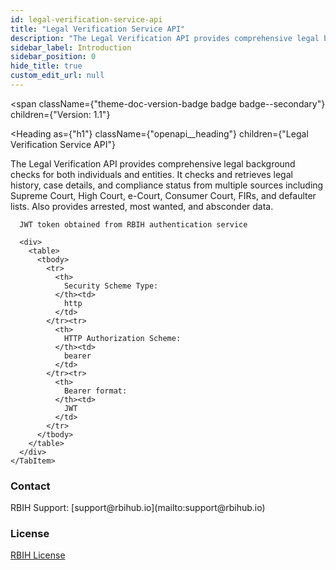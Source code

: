 ```yaml
---
id: legal-verification-service-api
title: "Legal Verification Service API"
description: "The Legal Verification API provides comprehensive legal background checks for both individuals and entities. It checks and retrieves legal history, case details, and compliance status from multiple sources including Supreme Court, High Court, e-Court, Consumer Court, FIRs, and defaulter lists. Also provides arrested, most wanted, and absconder data."
sidebar_label: Introduction
sidebar_position: 0
hide_title: true
custom_edit_url: null
---
```



<span
  className={"theme-doc-version-badge badge badge--secondary"}
  children={"Version: 1.1"}
>
</span>

<Heading
  as={"h1"}
  className={"openapi__heading"}
  children={"Legal Verification Service API"}
>
</Heading>



The Legal Verification API provides comprehensive legal background checks for both individuals and entities. It checks and retrieves legal history, case details, and compliance status from multiple sources including Supreme Court, High Court, e-Court, Consumer Court, FIRs, and defaulter lists. Also provides arrested, most wanted, and absconder data.

<div
  style={{"marginBottom":"2rem"}}
>
  <Heading
    id={"authentication"}
    as={"h2"}
    className={"openapi-tabs__heading"}
    children={"Authentication"}
  >
  </Heading><SchemaTabs
    className={"openapi-tabs__security-schemes"}
  >
    <TabItem
      label={"HTTP: Bearer Auth"}
      value={"JWTAuth"}
    >
      
      
      JWT token obtained from RBIH authentication service
      
      <div>
        <table>
          <tbody>
            <tr>
              <th>
                Security Scheme Type:
              </th><td>
                http
              </td>
            </tr><tr>
              <th>
                HTTP Authorization Scheme:
              </th><td>
                bearer
              </td>
            </tr><tr>
              <th>
                Bearer format:
              </th><td>
                JWT
              </td>
            </tr>
          </tbody>
        </table>
      </div>
    </TabItem>
  </SchemaTabs>
</div><div
  style={{"display":"flex","flexDirection":"column","marginBottom":"var(--ifm-paragraph-margin-bottom)"}}
>
  <h3
    style={{"marginBottom":"0.25rem"}}
  >
    Contact
  </h3><span>
    RBIH Support: [support@rbihub.io](mailto:support@rbihub.io)
  </span>
</div><div
  style={{"marginBottom":"var(--ifm-paragraph-margin-bottom)"}}
>
  <h3
    style={{"marginBottom":"0.25rem"}}
  >
    License
  </h3><a
    href={"https://rbihub.in/terms-of-use/"}
  >
    RBIH License
  </a>
</div>
      